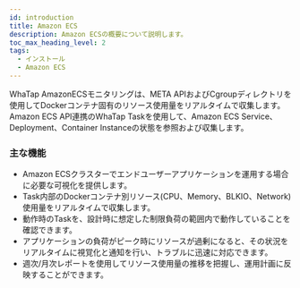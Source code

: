 ```yaml
---
id: introduction
title: Amazon ECS
description: Amazon ECSの概要について説明します。
toc_max_heading_level: 2
tags:
  - インストール
  - Amazon ECS
---
```


WhaTap AmazonECSモニタリングは、META APIおよびCgroupディレクトリを使用してDockerコンテナ固有のリソース使用量をリアルタイムで収集します。 Amazon ECS API連携のWhaTap Taskを使用して、Amazon ECS Service、Deployment、Container Instanceの状態を参照および収集します。

### 主な機能

-   Amazon ECSクラスターでエンドユーザーアプリケーションを運用する場合に必要な可視化を提供します。 
-   Task内部のDockerコンテナ別リソース(CPU、Memory、BLKIO、Network) 使用量をリアルタイムで収集します。 
-   動作時のTaskを、設計時に想定した制限負荷の範囲内で動作していることを確認できます。 
-   アプリケーションの負荷がピーク時にリソースが過剰になると、その状況をリアルタイムに視覚化と通知を行い、トラブルに迅速に対応できます。 
-   週次/月次レポートを使用してリソース使用量の推移を把握し、運用計画に反映することができます。
